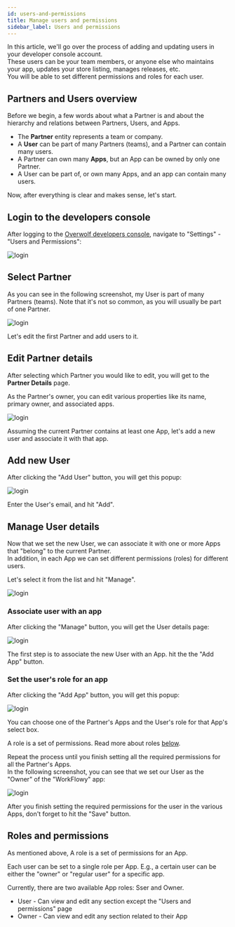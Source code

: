 ```yaml
---
id: users-and-permissions
title: Manage users and permissions
sidebar_label: Users and permissions
---
```


In this article, we'll go over the process of adding and updating users in your developer console account.  
These users can be your team members, or anyone else who maintains your app, updates your store listing, manages releases, etc.  
You will be able to set different permissions and roles for each user.

## Partners and Users overview

Before we begin, a few words about what a Partner is and about the hierarchy and relations between Partners, Users, and Apps.

* The **Partner** entity represents a team or company.
* A **User** can be part of many Partners (teams), and a Partner can contain many users.
* A Partner can own many **Apps**, but an App can be owned by only one Partner.
* A User can be part of, or own many Apps, and an app can contain many users.

Now, after everything is clear and makes sense, let's start.

## Login to the developers console

After logging to the [Overwolf developers console](https://console.overwolf.com/), navigate to "Settings" - "Users and Permissions":

![login](/assets/dev-console/users-and-permissions/login.png)

## Select Partner

As you can see in the following screenshot, my User is part of many Partners (teams). Note that it's not so common, as you will usually be part of one Partner.  

![login](/assets/dev-console/users-and-permissions/partners-list.png)

Let's edit the first Partner and add users to it.

## Edit Partner details

After selecting which Partner you would like to edit, you will get to the **Partner Details** page.

As the Partner's owner, you can edit various properties like its name, primary owner, and associated apps. 

![login](/assets/dev-console/users-and-permissions/partner-details.png)

Assuming the current Partner contains at least one App, let's add a new user and associate it with that app.

## Add new User

After clicking the "Add User" button, you will get this popup:

![login](/assets/dev-console/users-and-permissions/add-user-popup.png)

Enter the User's email, and hit "Add". 

## Manage User details

Now that we set the new User, we can associate it with one or more Apps that "belong" to the current Partner.  
In addition, in each App we can set different permissions (roles) for different users.  

Let's select it from the list and hit "Manage".

![login](/assets/dev-console/users-and-permissions/users-list.png)

### Associate user with an app

After clicking the "Manage" button, you will get the User details page:

![login](/assets/dev-console/users-and-permissions/user-details.png)

The first step is to associate the new User with an App. hit the the "Add App" button.

### Set the user's role for an app

After clicking the "Add App" button, you will get this popup:

![login](/assets/dev-console/users-and-permissions/add-app-popup.png)

You can choose one of the Partner's Apps and the User's role for that App's select box.  

A role is a set of permissions. Read more about roles [below](#roles-and-permissions). 

Repeat the process until you finish setting all the required permissions for all the Partner's Apps.  
In the following screenshot, you can see that we set our User as the "Owner" of the "WorkFlowy" app:     

![login](/assets/dev-console/users-and-permissions/user-details-with-permissions.png)

After you finish setting the required permissions for the user in the various Apps, don't forget to hit the "Save" button.

## Roles and permissions

As mentioned above, A role is a set of permissions for an App.  

Each user can be set to a single role per App. E.g., a certain user can be either the "owner" or "regular user" for a specific app. 

Currently, there are two available App roles: Sser and Owner.

* User - Can view and edit any section except the "Users and permissions" page 
* Owner - Can view and edit any section related to their App
